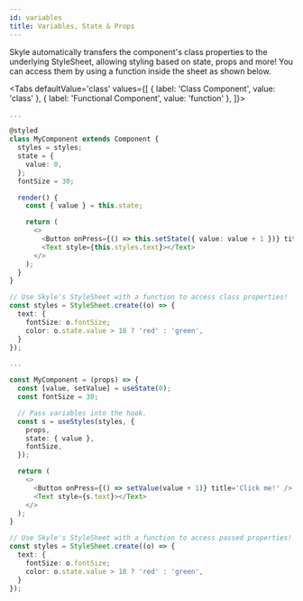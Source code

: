 ```yaml
---
id: variables
title: Variables, State & Props
---
```



Skyle automatically transfers the component's class properties to the underlying StyleSheet, allowing styling based on state, props and more! You can access them by using a function inside the sheet as shown below.

<Tabs
  defaultValue='class'
  values={[
    { label: 'Class Component', value: 'class' },
    { label: 'Functional Component', value: 'function' },
  ]}>
  <TabItem value='class'>

```ts
...

@styled
class MyComponent extends Component {
  styles = styles;
  state = {
    value: 0,
  };
  fontSize = 30;

  render() {
    const { value } = this.state;

    return (
      <>
        <Button onPress={() => this.setState({ value: value + 1 })} title='Click me!' />
        <Text style={this.styles.text}></Text>
      </>
    );
  }
}

// Use Skyle's StyleSheet with a function to access class properties!
const styles = StyleSheet.create((o) => {
  text: {
    fontSize: o.fontSize;
    color: o.state.value > 10 ? 'red' : 'green',
  }
});
```

  </TabItem>
  <TabItem value='function'>

```ts
...

const MyComponent = (props) => {
  const [value, setValue] = useState(0);
  const fontSize = 30;

  // Pass variables into the hook.
  const s = useStyles(styles, {
    props,
    state: { value },
    fontSize,
  });

  return (
    <>
      <Button onPress={() => setValue(value + 1)} title='Click me!' />
      <Text style={s.text}></Text>
    </>
  );
}

// Use Skyle's StyleSheet with a function to access passed properties!
const styles = StyleSheet.create((o) => {
  text: {
    fontSize: o.fontSize;
    color: o.state.value > 10 ? 'red' : 'green',
  }
});
```

  </TabItem>
</Tabs>
